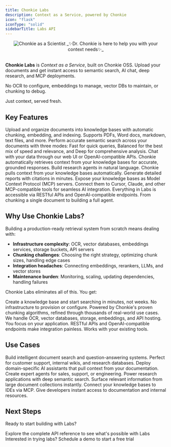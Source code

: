 ```yaml
---
title: Chonkie Labs
description: Context as a Service, powered by Chonkie
icon: "flask"
iconType: "solid"
sidebarTitle: Labs API
---
```


<div align="center">
  <img
    src="/assets/logo/chonkie_scientist.png"
    alt="Chonkie as a Scientist"
    height={200}
    width={200}
    noZoom
  />
  _✨Dr. Chonkie is here to help you with your context needs✨_
</div>

<br />

**Chonkie Labs** is _Context as a Service_, built on Chonkie OSS.
Upload your documents and get instant access to semantic search, AI chat, deep research, and MCP deployments.

No OCR to configure, embeddings to manage, vector DBs to maintain, or chunking to debug.

Just context, served fresh.

## Key Features

<CardGroup cols={2}>
  <Card title="Knowledge Bases" icon="database">
    Upload and organize documents into knowledge bases with automatic chunking,
    embedding, and indexing. Supports PDFs, Word docs, markdown, text files, and
    more.
  </Card>
  <Card title="Semantic Search" icon="magnifying-glass">
    Perform accurate semantic search across your documents with three modes:
    Fast for quick queries, Balanced for the best mix of speed and relevance,
    and Deep for comprehensive analysis.
  </Card>
  <Card title="Document Chat" icon="messages">
    Chat with your data through our web UI or OpenAI-compatible APIs. Chonkie
    automatically retrieves context from your knowledge bases for accurate,
    grounded responses.
  </Card>
  <Card title="Research Agents" icon="user-robot">
    Build research agents in natural language. Chonkie pulls context from your
    knowledge bases automatically. Generate detailed reports with citations in
    minutes.
  </Card>
  <Card title="MCP Integration" icon="plug">
    Expose your knowledge bases as Model Context Protocol (MCP) servers. Connect
    them to Cursor, Claude, and other MCP-compatible tools for seamless AI
    integration.
  </Card>
  <Card title="API Native" icon="code">
    Everything in Labs is accessible via RESTful APIs and OpenAI-compatible
    endpoints. From chunking a single document to building a full agent.
  </Card>
</CardGroup>

## Why Use Chonkie Labs?

Building a production-ready retrieval system from scratch means dealing with:

- **Infrastructure complexity**: OCR, vector databases, embeddings services, storage buckets, API servers
- **Chunking challenges**: Choosing the right strategy, optimizing chunk sizes, handling edge cases
- **Integration headaches**: Connecting embeddings, rerankers, LLMs, and vector stores
- **Maintenance burden**: Monitoring, scaling, updating dependencies, handling failures

Chonkie Labs eliminates all of this. You get:

<CardGroup cols={2}>
  <Card title="Instant Setup" icon="rocket">
    Create a knowledge base and start searching in minutes, not weeks. No
    infrastructure to provision or configure.
  </Card>
  <Card title="Battle-Tested Chunking" icon="check">
    Powered by Chonkie's proven chunking algorithms, refined through thousands
    of real-world use cases.
  </Card>
  <Card title="Managed Infrastructure" icon="server">
    We handle OCR, vector databases, storage, embeddings, and API hosting. You
    focus on your application.
  </Card>
  <Card title="API-First Design" icon="brackets-curly">
    RESTful APIs and OpenAI-compatible endpoints make integration painless.
    Works with your existing tools.
  </Card>
</CardGroup>

## Use Cases

<AccordionGroup>
  <Accordion title="Document Q&A" icon="comments-question">
    Build intelligent document search and question-answering systems. Perfect
    for customer support, internal wikis, and research databases.
  </Accordion>
  <Accordion title="AI Assistants" icon="user-robot">
    Deploy domain-specific AI assistants that pull context from your
    documentation. Create expert agents for sales, support, or engineering.
  </Accordion>
  <Accordion title="Research Tools" icon="flask-vial">
    Power research applications with deep semantic search. Surface relevant
    information from large document collections instantly.
  </Accordion>
  <Accordion title="Contextual AI Coding" icon="code">
    Connect your knowledge bases to IDEs via MCP. Give developers instant access
    to documentation and internal resources.
  </Accordion>
</AccordionGroup>

## Next Steps

Ready to start building with Labs?

<CardGroup cols={2}>
  <Card title="API Documentation" icon="book" href="/api-reference/">
    Explore the complete API reference to see what's possible with Labs
  </Card>
  <Card title="Book a Demo" icon="calendar" href="https://cal.com/shreyashn">
    Interested in trying labs? Schedule a demo to start a free trial
  </Card>
</CardGroup>
